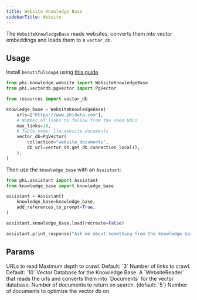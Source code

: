 ```yaml
---
title: Website Knowledge Base
sidebarTitle: Website
---
```


The `WebsiteKnowledgeBase` reads websites, converts them into vector embeddings and loads them to a `vector_db`.

## Usage

<Note>

Install `beautifulsoup4` using [this guide](/how-to/python-libraries)

</Note>

```python knowledge_base.py
from phi.knowledge.website import WebsiteKnowledgeBase
from phi.vectordb.pgvector import PgVector

from resources import vector_db

knowledge_base = WebsiteKnowledgeBase(
    urls=["https://www.phidata.com"],
    # Number of links to follow from the seed URLs
    max_links=10,
    # Table name: llm.website_documents
    vector_db=PgVector(
        collection="website_documents",
        db_url=vector_db.get_db_connection_local(),
    ),
)
```

Then use the `knowledge_base` with an `Assistant`:

```python assistant.py
from phi.assistant import Assistant
from knowledge_base import knowledge_base

assistant = Assistant(
    knowledge_base=knowledge_base,
    add_references_to_prompt=True,
)

assistant.knowledge_base.load(recreate=False)

assistant.print_response("Ask me about something from the knowledge base")
```

## Params

<ResponseField name="urls" type="List[str]">
  URLs to read
</ResponseField>
<ResponseField name="max_depth" type="int">
  Maximum depth to crawl. Default: `3`
</ResponseField>
<ResponseField name="max_links" type="int">
  Number of links to crawl. Default: `10`
</ResponseField>
<ResponseField name="vector_db" type="VectorDb">
  Vector Database for the Knowledge Base.
</ResponseField>
<ResponseField name="reader" type="WebsiteReader">
  A `WebsiteReader` that reads the urls and converts them into `Documents` for
  the vector database.
</ResponseField>
<ResponseField name="num_documents" type="int">
  Number of documents to return on search. (default: `5`)
</ResponseField>
<ResponseField name="optimize_on" type="int">
  Number of documents to optimize the vector db on.
</ResponseField>
